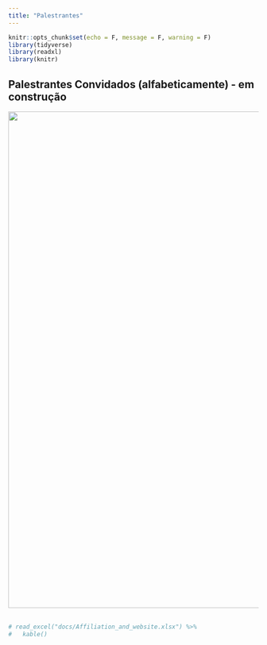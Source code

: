 ```yaml
---
title: "Palestrantes"
---
```


```r
knitr::opts_chunk$set(echo = F, message = F, warning = F)
library(tidyverse)
library(readxl)
library(knitr)
```

## Palestrantes Convidados (alfabeticamente) - em construção

<img src="images/mangroves.JPEG" width="1000px"/>
<br>
<br>

```r
# read_excel("docs/Affiliation_and_website.xlsx") %>%
#   kable()
```
